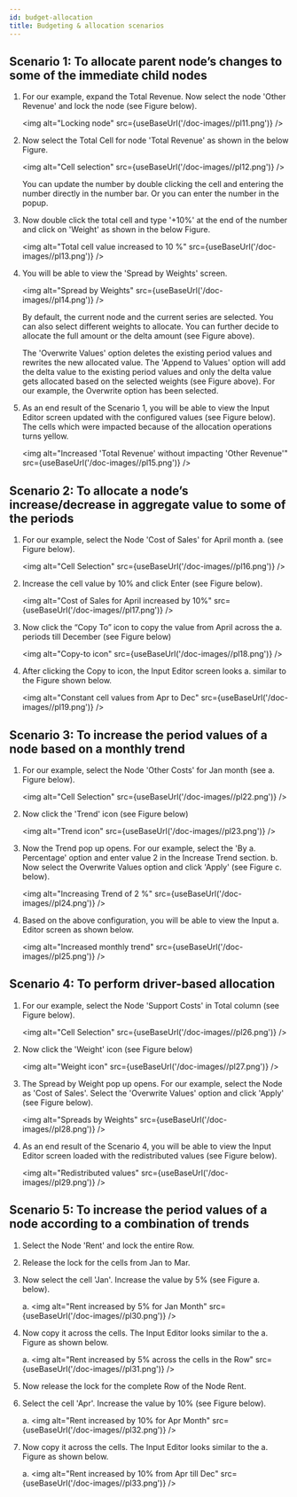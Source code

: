 ```yaml
---
id: budget-allocation
title: Budgeting & allocation scenarios
---
```


## Scenario 1: To allocate parent node’s changes to some of the immediate child nodes

1.  For our example, expand the Total Revenue. Now select the node
    'Other Revenue' and lock the node (see Figure below).

    <img alt="Locking node" src={useBaseUrl('/doc-images//pl11.png')} />

2.  Now select the Total Cell for node 'Total Revenue' as shown in the
    below Figure.

    <img alt="Cell selection" src={useBaseUrl('/doc-images//pl12.png')} />

    You can update the number by double clicking the cell and entering the
    number directly in the number bar. Or you can enter the number in the
    popup.
    
3.  Now double click the total cell and type '+10%' at the end of the
    number and click on 'Weight' as shown in the below Figure.

    <img alt="Total cell value increased to 10 %" src={useBaseUrl('/doc-images//pl13.png')} />

4.  You will be able to view the 'Spread by Weights' screen.

    <img alt="Spread by Weights" src={useBaseUrl('/doc-images//pl14.png')} />

    By default, the current node and the current series are selected. You
    can also select different weights to allocate. You can further decide to
    allocate the full amount or the delta amount (see Figure above).
    
    The 'Overwrite Values' option deletes the existing period values and
    rewrites the new allocated value. The 'Append to Values' option will add
    the delta value to the existing period values and only the delta value
    gets allocated based on the selected weights (see Figure above). For our
    example, the Overwrite option has been selected.

5.  As an end result of the Scenario 1, you will be able to view the
    Input Editor screen updated with the configured values (see Figure
    below). The cells which were impacted because of the allocation
    operations turns yellow.

    <img alt="Increased 'Total Revenue' without impacting 'Other
    Revenue'" src={useBaseUrl('/doc-images//pl15.png')} />

## Scenario 2: To allocate a node’s increase/decrease in aggregate value to some of the periods

1.  For our example, select the Node 'Cost of Sales' for April month
    a. (see Figure below).

     <img alt="Cell Selection" src={useBaseUrl('/doc-images//pl16.png')} />

2.  Increase the cell value by 10% and click Enter (see Figure below).

    <img alt="Cost of Sales for April increased by 10%" src={useBaseUrl('/doc-images//pl17.png')} />

3.  Now click the “Copy To” icon to copy the value from April across the
    a. periods till December (see Figure below)

    <img alt="Copy-to icon" src={useBaseUrl('/doc-images//pl18.png')} />

4.  After clicking the Copy to icon, the Input Editor screen looks
    a. similar to the Figure shown below.

    <img alt="Constant cell values from Apr to Dec" src={useBaseUrl('/doc-images//pl19.png')} />

## Scenario 3: To increase the period values of a node based on a monthly trend

1.  For our example, select the Node 'Other Costs' for Jan month (see
    a. Figure below).

    <img alt="Cell Selection" src={useBaseUrl('/doc-images//pl22.png')} />

2.  Now click the 'Trend' icon (see Figure below)

    <img alt="Trend icon" src={useBaseUrl('/doc-images//pl23.png')} />

3.  Now the Trend pop up opens. For our example, select the 'By
    a. Percentage' option and enter value 2 in the Increase Trend section.
    b. Now select the Overwrite Values option and click 'Apply' (see Figure
    c. below).

    <img alt="Increasing Trend of 2 %" src={useBaseUrl('/doc-images//pl24.png')} />

4.  Based on the above configuration, you will be able to view the Input
    a. Editor screen as shown below.

    <img alt="Increased monthly trend" src={useBaseUrl('/doc-images//pl25.png')} />

## Scenario 4: To perform driver-based allocation

1.  For our example, select the Node 'Support Costs' in Total column
    (see Figure below).

    <img alt="Cell Selection" src={useBaseUrl('/doc-images//pl26.png')} />

2.  Now click the 'Weight' icon (see Figure below)

    <img alt="Weight icon" src={useBaseUrl('/doc-images//pl27.png')} />

3.  The Spread by Weight pop up opens. For our example, select the Node
    as 'Cost of Sales'. Select the 'Overwrite Values' option and click
    'Apply' (see Figure below).

    <img alt="Spreads by Weights" src={useBaseUrl('/doc-images//pl28.png')} />

4.  As an end result of the Scenario 4, you will be able to view the
    Input Editor screen loaded with the redistributed values (see Figure
    below).

    <img alt="Redistributed values" src={useBaseUrl('/doc-images//pl29.png')} />

## Scenario 5: To increase the period values of a node according to a combination of trends

1.  Select the Node 'Rent' and lock the entire Row.
2.  Release the lock for the cells from Jan to Mar.
3.  Now select the cell 'Jan'. Increase the value by 5% (see Figure
    a. below).

    a. <img alt="Rent increased by 5% for Jan Month" src={useBaseUrl('/doc-images//pl30.png')} />

4.  Now copy it across the cells. The Input Editor looks similar to the
    a. Figure as shown below.

    a. <img alt="Rent increased by 5% across the cells in the Row" src={useBaseUrl('/doc-images//pl31.png')} />

5.  Now release the lock for the complete Row of the Node Rent.
6.  Select the cell 'Apr'. Increase the value by 10% (see Figure below).

    a. <img alt="Rent increased by 10% for Apr Month" src={useBaseUrl('/doc-images//pl32.png')} />

7.  Now copy it across the cells. The Input Editor looks similar to the
    a. Figure as shown below.

    a. <img alt="Rent increased by 10% from Apr till Dec" src={useBaseUrl('/doc-images//pl33.png')} />